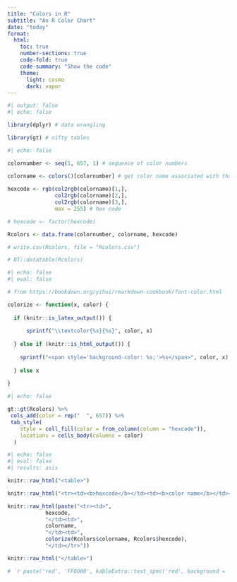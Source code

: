 ```yaml
---
title: "Colors in R"
subtitle: "An R Color Chart"
date: "today"
format:
  html:
    toc: true
    number-sections: true
    code-fold: true
    code-summary: "Show the code"
    theme:
      light: cosmo
      dark: vapor
---
```



```r
#| output: false
#| echo: false

library(dplyr) # data wrangling

library(gt) # nifty tables

```


```r
#| echo: false

colornumber <- seq(1, 657, 1) # sequence of color numbers

colorname <- colors()[colornumber] # get color name associated with that number
  
hexcode <- rgb(col2rgb(colorname)[1,], 
               col2rgb(colorname)[2,], 
               col2rgb(colorname)[3,], 
               max = 255) # hex code

# hexcode <- factor(hexcode)

Rcolors <- data.frame(colornumber, colorname, hexcode)

# write.csv(Rcolors, file = "Rcolors.csv")

# DT::datatable(Rcolors)


```


```r
#| echo: false
#| eval: false

# from https://bookdown.org/yihui/rmarkdown-cookbook/font-color.html

colorize <- function(x, color) {
  
  if (knitr::is_latex_output()) {
  
      sprintf("\\textcolor{%s}{%s}", color, x)
  
  } else if (knitr::is_html_output()) {
    
    sprintf("<span style='background-color: %s;'>%s</span>", color, x)
    
  } else x
  
}

```


```r
#| echo: false

gt::gt(Rcolors) %>% 
 cols_add(color = rep("  ", 657)) %>%
 tab_style(
    style = cell_fill(color = from_column(column = "hexcode")),
    locations = cells_body(columns = color)
  )     

```

```r
#| echo: false
#| eval: false
#| results: asis

knitr::raw_html("<table>")

knitr::raw_html("<tr><td><b>hexcode</b></td><td><b>color name</b></td><td><b>color</b></td></tr>")

knitr::raw_html(paste("<tr><td>",
            hexcode, 
            "</td><td>",
            colorname,
            "</td><td>",
            colorize(Rcolors$colorname, Rcolors$hexcode),
            "</td></tr>"))

knitr::raw_html("</table>")

```

```r

# `r paste('red', 'FF0000', kableExtra::text_spec('red', background = 'red'))`

```

